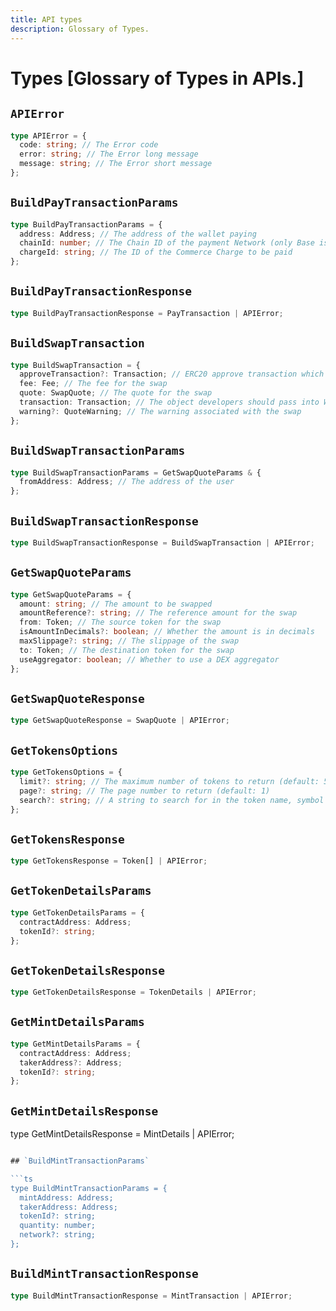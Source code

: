 ```yaml
---
title: API types
description: Glossary of Types.
---
```


# Types [Glossary of Types in APIs.]

## `APIError`

```ts
type APIError = {
  code: string; // The Error code
  error: string; // The Error long message
  message: string; // The Error short message
};
```

## `BuildPayTransactionParams`

```ts
type BuildPayTransactionParams = {
  address: Address; // The address of the wallet paying
  chainId: number; // The Chain ID of the payment Network (only Base is supported)
  chargeId: string; // The ID of the Commerce Charge to be paid
};
```

## `BuildPayTransactionResponse`

```ts
type BuildPayTransactionResponse = PayTransaction | APIError;
```

## `BuildSwapTransaction`

```ts
type BuildSwapTransaction = {
  approveTransaction?: Transaction; // ERC20 approve transaction which allows token holders to authorize spending
  fee: Fee; // The fee for the swap
  quote: SwapQuote; // The quote for the swap
  transaction: Transaction; // The object developers should pass into Wagmi's signTransaction
  warning?: QuoteWarning; // The warning associated with the swap
};
```

## `BuildSwapTransactionParams`

```ts
type BuildSwapTransactionParams = GetSwapQuoteParams & {
  fromAddress: Address; // The address of the user
};
```

## `BuildSwapTransactionResponse`

```ts
type BuildSwapTransactionResponse = BuildSwapTransaction | APIError;
```

## `GetSwapQuoteParams`

```ts
type GetSwapQuoteParams = {
  amount: string; // The amount to be swapped
  amountReference?: string; // The reference amount for the swap
  from: Token; // The source token for the swap
  isAmountInDecimals?: boolean; // Whether the amount is in decimals
  maxSlippage?: string; // The slippage of the swap
  to: Token; // The destination token for the swap
  useAggregator: boolean; // Whether to use a DEX aggregator
};
```

## `GetSwapQuoteResponse`

```ts
type GetSwapQuoteResponse = SwapQuote | APIError;
```

## `GetTokensOptions`

```ts
type GetTokensOptions = {
  limit?: string; // The maximum number of tokens to return (default: 50)
  page?: string; // The page number to return (default: 1)
  search?: string; // A string to search for in the token name, symbol or address
};
```

## `GetTokensResponse`

```ts
type GetTokensResponse = Token[] | APIError;
```

## `GetTokenDetailsParams`

```ts 
type GetTokenDetailsParams = {
  contractAddress: Address;
  tokenId?: string;
};
```

## `GetTokenDetailsResponse`

```ts
type GetTokenDetailsResponse = TokenDetails | APIError;
```

## `GetMintDetailsParams`

```ts
type GetMintDetailsParams = {
  contractAddress: Address;
  takerAddress?: Address;
  tokenId?: string;
};
```

## `GetMintDetailsResponse`
type GetMintDetailsResponse = MintDetails | APIError;
```ts

## `BuildMintTransactionParams`

```ts
type BuildMintTransactionParams = {
  mintAddress: Address;
  takerAddress: Address;
  tokenId?: string;
  quantity: number;
  network?: string;
};
```

## `BuildMintTransactionResponse`

```ts
type BuildMintTransactionResponse = MintTransaction | APIError;
```